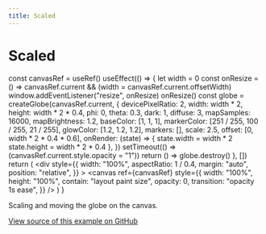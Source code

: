 ```yaml
---
title: Scaled
---
```


# Scaled


  const canvasRef = useRef()
  useEffect(() => {
    let width = 0
    const onResize = () =>
      canvasRef.current && (width = canvasRef.current.offsetWidth)
    window.addEventListener("resize", onResize)
    onResize()
    const globe = createGlobe(canvasRef.current, {
      devicePixelRatio: 2,
      width: width * 2,
      height: width * 2 * 0.4,
      phi: 0,
      theta: 0.3,
      dark: 1,
      diffuse: 3,
      mapSamples: 16000,
      mapBrightness: 1.2,
      baseColor: [1, 1, 1],
      markerColor: [251 / 255, 100 / 255, 21 / 255],
      glowColor: [1.2, 1.2, 1.2],
      markers: [],
      scale: 2.5,
      offset: [0, width * 2 * 0.4 * 0.6],
      onRender: (state) => {
        state.width = width * 2
        state.height = width * 2 * 0.4
      },
    })
    setTimeout(() => (canvasRef.current.style.opacity = "1"))
    return () => globe.destroy()
  }, [])
  return (
    <div
      style={{
        width: "100%",
        aspectRatio: 1 / 0.4,
        margin: "auto",
        position: "relative",
      }}
    >
      <canvas
        ref={canvasRef}
        style={{
          width: "100%",
          height: "100%",
          contain: "layout paint size",
          opacity: 0,
          transition: "opacity 1s ease",
        }}
      />
    </div>
  )
}

<Cobe />

Scaling and moving the globe on the canvas.

[View source of this example on GitHub](https://github.com/millionscope/glowglobe/blob/main/website/pages/docs/showcases/scaled.mdx)
